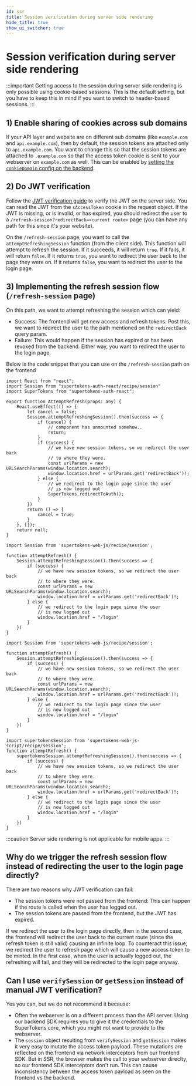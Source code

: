 ```yaml
---
id: ssr
title: Session verification during server side rendering
hide_title: true
show_ui_switcher: true
---
```


<!-- COPY DOCS -->
<!-- ./session/common-customizations/sessions/ssr.mdx -->


# Session verification during server side rendering

:::important
Getting access to the session during server side rendering is only possible using cookie-based sessions. This is the default setting, but you have to keep this in mind if you want to switch to header-based sessions.
:::

## 1) Enable sharing of cookies across sub domains
If your API layer and website are on different sub domains (like `example.com` and `api.example.com`), then by default, the session tokens are attached only to `api.example.com`. You want to change this so that the session tokens are attached to `.example.com` so that the access token cookie is sent to your webserver on `example.com` as well. This can be enabled by [setting the `cookieDomain` config on the backend](./multiple-api-endpoints).

## 2) Do JWT verification
Follow the [JWT verification guide](./with-jwt/jwt-verification) to verify the JWT on the server side. You can read the JWT from the `sAccessToken` cookie in the request object. If the JWT is missing, or is invalid, or has expired, you should redirect the user to a `/refresh-session?redirectBack=<current route>` page (you can have any path for this since it's your website).

On the `/refresh-session` page, you want to call the `attemptRefreshingSession` function (from the client side). This function will attempt to refresh the session. If it succeeds, it will return `true`. If it fails, it will return `false`. If it returns `true`, you want to redirect the user back to the page they were on. If it returns `false`, you want to redirect the user to the login page.

## 3) Implementing the refresh session flow (`/refresh-session` page)
On this path, we want to attempt refreshing the session which can yield:
- Success: The frontend will get new access and refresh tokens. Post this, we want to redirect the user to the path mentioned on the `redirectBack` query param.
- Failure: This would happen if the session has expired or has been revoked from the backend. Either way, you want to redirect the user to the login page.

Below is the code snippet that you can use on the `/refresh-session` path on the frontend

<PreBuiltOrCustomUISwitcher>

<PreBuiltUIContent>

<FrontendPreBuiltUITabs>
<TabItem value="reactjs">

```tsx
import React from "react";
import Session from "supertokens-auth-react/recipe/session"
import SuperTokens from "supertokens-auth-react";

export function AttemptRefresh(props: any) {
    React.useEffect(() => {
        let cancel = false;
        Session.attemptRefreshingSession().then(success => {
            if (cancel) {
                // component has unmounted somehow..
                return;
            }
            if (success) {
                // we have new session tokens, so we redirect the user back
                // to where they were.
                const urlParams = new URLSearchParams(window.location.search);
                window.location.href = urlParams.get('redirectBack')!;
            } else {
                // we redirect to the login page since the user
                // is now logged out
                SuperTokens.redirectToAuth();
            }
        })
        return () => {
            cancel = true;
        }
    }, []);
    return null;
}
```

</TabItem>

<TabItem value="angular">

```tsx
import Session from 'supertokens-web-js/recipe/session';

function attemptRefresh() {
    Session.attemptRefreshingSession().then(success => {
        if (success) {
            // we have new session tokens, so we redirect the user back
            // to where they were.
            const urlParams = new URLSearchParams(window.location.search);
            window.location.href = urlParams.get('redirectBack')!;
        } else {
            // we redirect to the login page since the user
            // is now logged out
            window.location.href = "/login"
        }
    })
}
```

</TabItem>

</FrontendPreBuiltUITabs>

</PreBuiltUIContent>

<CustomUIContent>

<FrontendCustomUITabs>
<TabItem value="web">

<NpmOrScriptTabs>
<TabItem value="npm">

```tsx
import Session from 'supertokens-web-js/recipe/session';

function attemptRefresh() {
    Session.attemptRefreshingSession().then(success => {
        if (success) {
            // we have new session tokens, so we redirect the user back
            // to where they were.
            const urlParams = new URLSearchParams(window.location.search);
            window.location.href = urlParams.get('redirectBack')!;
        } else {
            // we redirect to the login page since the user
            // is now logged out
            window.location.href = "/login"
        }
    })
}
```

</TabItem>
<TabItem value="script">

```tsx
import supertokensSession from 'supertokens-web-js-script/recipe/session';
function attemptRefresh() {
    supertokensSession.attemptRefreshingSession().then(success => {
        if (success) {
            // we have new session tokens, so we redirect the user back
            // to where they were.
            const urlParams = new URLSearchParams(window.location.search);
            window.location.href = urlParams.get('redirectBack')!;
        } else {
            // we redirect to the login page since the user
            // is now logged out
            window.location.href = "/login"
        }
    })
}
```

</TabItem>
</NpmOrScriptTabs>

</TabItem>

<TabItem value="mobile">

:::caution
Server side rendering is not applicable for mobile apps.
:::

</TabItem>

</FrontendCustomUITabs>

</CustomUIContent>

</PreBuiltOrCustomUISwitcher>

## Why do we trigger the refresh session flow instead of redirecting the user to the login page directly?
There are two reasons why JWT verification can fail:
- The session tokens were not passed from the frontend: This can happen if the route is called when the user has logged out.
- The session tokens are passed from the frontend, but the JWT has expired.

If we redirect the user to the login page directly, then in the second case, the frontend will redirect the user back to the current route (since the refresh token is still valid) causing an infinite loop. To counteract this issue, we redirect the user to refresh page which will cause a new access token to be minted. In the first case, when the user is actually logged out, the refreshing will fail, and they will be redirected to the login page anyway.

## Can I use `verifySession` or `getSession` instead of manual JWT verification?
Yes you can, but we do not recommend it because:
- Often the webserver is on a different process than the API server. Using our backend SDK requires you to give it the credentials to the SuperTokens core, which you might not want to provide to the webserver.
- The `session` object resulting from  `verifySession` and `getSession` makes it very easy to mutate the access token payload. These mutations are reflected on the frontend via network interceptors from our frontend SDK. But in SSR, the browser makes the call to your webserver direclty, so our frontend SDK interceptors don't run. This can cause inconsistency between the access token payload as seen on the frontend vs the backend.
